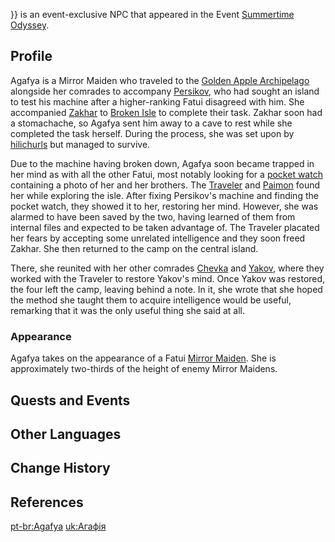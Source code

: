 {{Character Infobox
|type             = Event NPC
|image            = NPC Agafya.png
|location         = Golden Apple Archipelago
|region           = Snezhnaya
|affiliation      = Fatui
|voiceEN          = [[imdb:m4434263|Nicole Tompkins]]<ref>Twitter: [https://twitter.com/NikiLeeTompkins/status/1557036204775747584 EN VA Self Announcement] ([https://web.archive.org/web/20220809161127/https://twitter.com/NikiLeeTompkins/status/1557036204775747584 Archived])</ref>
}}
{{Lang|'''Agafya'''|ru=Агафья|ru_rm={{#invoke:ru-rm|main|Агафья}}}} is an event-exclusive NPC that appeared in the Event [[Summertime Odyssey]].

==Profile==
Agafya is a Mirror Maiden who traveled to the [[Golden Apple Archipelago]] alongside her comrades to accompany [[Persikov]], who had sought an island to test his machine after a higher-ranking Fatui disagreed with him. She accompanied [[Zakhar]] to [[Broken Isle/2.8|Broken Isle]] to complete their task. Zakhar soon had a stomachache, so Agafya sent him away to a cave to rest while she completed the task herself. During the process, she was set upon by [[hilichurls]] but managed to survive.

Due to the machine having broken down, Agafya soon became trapped in her mind as with all the other Fatui, most notably looking for a [[Silver Pocket Watch|pocket watch]] containing a photo of her and her brothers. The [[Traveler]] and [[Paimon]] found her while exploring the isle. After fixing Persikov's machine and finding the pocket watch, they showed it to her, restoring her mind. However, she was alarmed to have been saved by the two, having learned of them from internal files and expected to be taken advantage of. The Traveler placated her fears by accepting some unrelated intelligence and they soon freed Zakhar. She then returned to the camp on the central island.

There, she reunited with her other comrades [[Chevka]] and [[Yakov]], where they worked with the Traveler to restore Yakov's mind. Once Yakov was restored, the four left the camp, leaving behind a note. In it, she wrote that she hoped the method she taught them to acquire intelligence would be useful, remarking that it was the only useful thing she said at all.

===Appearance===
Agafya takes on the appearance of a Fatui [[Mirror Maiden]]. She is approximately two-thirds of the height of enemy Mirror Maidens.

==Quests and Events==
{{Quests and Events}}

==Other Languages==
{{Other Languages
|default_hidden = 1
|en      = Agafya
|zhs     = 阿加菲娅
|zhs_rm  = Ājiāfēiyà
|zht     = 阿加菲婭
|zht_rm  = Ājiāfēiyà
|ja      = アガフィア
|ja_rm   = Agafia
|ko      = //아가피아//
|es      = Agafya
|fr      = Agafya
|ru      = Агафья
|th      = Agafya
|vi      = Agafya
|de      = Agafya
|id      = Agafya
|pt      = Agafya
}}

==Change History==
{{Change History|2.8}}

==References==
{{Reflist}}

[[pt-br:Agafya]]
[[uk:Агафія]]